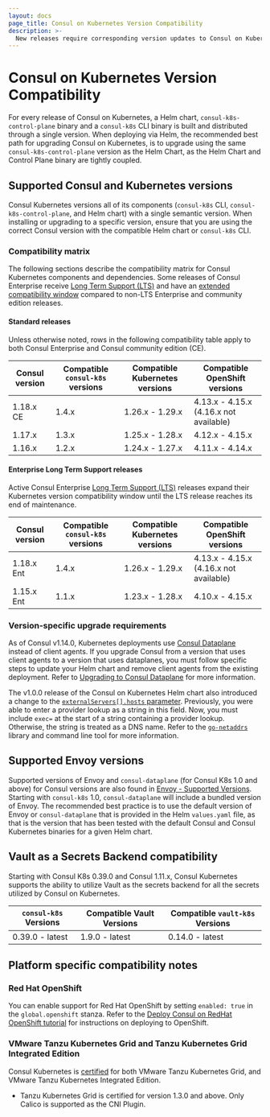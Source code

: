```yaml
---
layout: docs
page_title: Consul on Kubernetes Version Compatibility
description: >-
  New releases require corresponding version updates to Consul on Kubernetes and its Helm chart. Review the compatibility matrix for Consul and consul-k8s and additional notes for integrating Vault and third-party platforms.
---
```


# Consul on Kubernetes Version Compatibility

For every release of Consul on Kubernetes, a Helm chart, `consul-k8s-control-plane` binary and a `consul-k8s` CLI binary is built and distributed through a single version. When deploying via Helm, the recommended best path for upgrading Consul on Kubernetes, is to upgrade using the same `consul-k8s-control-plane` version as the Helm Chart, as the Helm Chart and Control Plane binary are tightly coupled.

## Supported Consul and Kubernetes versions

Consul Kubernetes versions all of its components (`consul-k8s` CLI, `consul-k8s-control-plane`, and Helm chart) with a single semantic version. When installing or upgrading to a specific version, ensure that you are using the correct Consul version with the compatible Helm chart or `consul-k8s` CLI.

### Compatibility matrix

The following sections describe the compatibility matrix for
Consul Kubernetes components and dependencies.
Some releases of Consul Enterprise receive
[Long Term Support (LTS)](/consul/docs/enterprise/long-term-support)
and have an [extended compatibility window](#enterprise-long-term-support-releases)
compared to non-LTS Enterprise and community edition releases.

#### Standard releases

Unless otherwise noted, rows in the following compatibility table
apply to both Consul Enterprise and Consul community edition (CE).

| Consul version | Compatible `consul-k8s` versions | Compatible Kubernetes versions | Compatible OpenShift versions          |
| -------------- | -------------------------------- | -------------------------------| -------------------------------------- |
| 1.18.x CE      | 1.4.x                            | 1.26.x - 1.29.x                | 4.13.x - 4.15.x (4.16.x not available) |
| 1.17.x         | 1.3.x                            | 1.25.x - 1.28.x                | 4.12.x - 4.15.x                        |
| 1.16.x         | 1.2.x                            | 1.24.x - 1.27.x                | 4.11.x - 4.14.x                        |

#### Enterprise Long Term Support releases

Active Consul Enterprise
[Long Term Support (LTS)](/consul/docs/enterprise/long-term-support)
releases expand their Kubernetes version compatibility window
until the LTS release reaches its end of maintenance.

| Consul version | Compatible `consul-k8s` versions | Compatible Kubernetes versions | Compatible OpenShift versions          |
| -------------- | -------------------------------- | -------------------------------| -------------------------------------- |
| 1.18.x Ent     | 1.4.x                            | 1.26.x - 1.29.x                | 4.13.x - 4.15.x (4.16.x not available) |
| 1.15.x Ent     | 1.1.x                            | 1.23.x - 1.28.x                | 4.10.x - 4.15.x                        |

### Version-specific upgrade requirements

As of Consul v1.14.0, Kubernetes deployments use [Consul Dataplane](/consul/docs/connect/dataplane) instead of client agents. If you upgrade Consul from a version that uses client agents to a version that uses dataplanes, you must follow specific steps to update your Helm chart and remove client agents from the existing deployment. Refer to [Upgrading to Consul Dataplane](/consul/docs/k8s/upgrade#upgrading-to-consul-dataplane) for more information.

The v1.0.0 release of the Consul on Kubernetes Helm chart also introduced a change to the [`externalServers[].hosts` parameter](/consul/docs/k8s/helm#v-externalservers-hosts). Previously, you were able to enter a provider lookup as a string in this field. Now, you must include `exec=` at the start of a string containing a provider lookup. Otherwise, the string is treated as a DNS name. Refer to the [`go-netaddrs`](https://github.com/hashicorp/go-netaddrs) library and command line tool for more information.

## Supported Envoy versions

Supported versions of Envoy and `consul-dataplane` (for Consul K8s 1.0 and above) for Consul versions are also found in [Envoy - Supported Versions](/consul/docs/connect/proxies/envoy#supported-versions). Starting with `consul-k8s` 1.0, `consul-dataplane` will include a bundled version of Envoy. The recommended best practice is to use the default version of Envoy or `consul-dataplane` that is provided in the Helm `values.yaml` file, as that is the version that has been tested with the default Consul and Consul Kubernetes binaries for a given Helm chart.

## Vault as a Secrets Backend compatibility

Starting with Consul K8s 0.39.0 and Consul 1.11.x, Consul Kubernetes supports the ability to utilize Vault as the secrets backend for all the secrets utilized by Consul on Kubernetes.

| `consul-k8s` Versions    | Compatible Vault Versions | Compatible `vault-k8s` Versions |
| ------------------------ | --------------------------| ----------------------------- |
| 0.39.0 - latest          | 1.9.0 - latest            | 0.14.0 - latest               |

## Platform specific compatibility notes

### Red Hat OpenShift

You can enable support for Red Hat OpenShift by setting `enabled: true` in the `global.openshift` stanza. Refer to the [Deploy Consul on RedHat OpenShift tutorial](https://developer.hashicorp.com/consul/tutorials/kubernetes/kubernetes-openshift-red-hat) for instructions on deploying to OpenShift. 

### VMware Tanzu Kubernetes Grid and Tanzu Kubernetes Grid Integrated Edition

Consul Kubernetes is [certified](https://marketplace.cloud.vmware.com/services/details/hashicorp-consul-1?slug=true) for both VMware Tanzu Kubernetes Grid, and VMware Tanzu Kubernetes Integrated Edition.

- Tanzu Kubernetes Grid is certified for version 1.3.0 and above. Only Calico is supported as the CNI Plugin.


